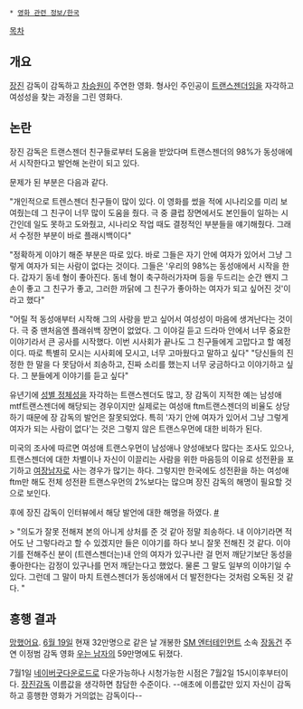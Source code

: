  * [[영화 관련 정보/한국]]
[[목차]]

== 개요 ==
[[장진]] 감독이 감독하고 [[차승원]]이 주연한 영화. 형사인 주인공이 [[트랜스젠더]]임을 자각하고 여성성을 찾는 과정을 그린 영화다.

== 논란 ==
장진 감독은 트랜스젠더 친구들로부터 도움을 받았다며 트랜스젠더의 98%가 동성애에서 시작한다고 발언해 논란이 되고 있다. 

문제가 된 부분은 다음과 같다.

"개인적으로 트렌스젠더 친구들이 많이 있다. 이 영화를 썼을 적에 시나리오를 미리 보여줬는데 그 친구이 너무 많이 도움을 줬다. 극 중 클럽 장면에서도 본인들이 일하는 시간인데 일도 못하고 도와줬고, 시나리오 작업 때도 결정적인 부분들을 얘기해줬다. 그래서 수정한 부분이 바로 플래시백이다"

"정확하게 이야기 해준 부분은 따로 있다. 바로 그들은 자기 안에 여자가 있어서 그냥 그렇게 여자가 되는 사람이 없다는 것이다. 그들은 '우리의 98%는 동성애에서 시작을 한다. 갑자기 동네 형이 좋아진다. 동네 형이 축구하러가자며 등을 두드리는 순간 왠지 그 손이 좋고 그 친구가 좋고, 그러한 까닭에 그 친구가 좋아하는 여자가 되고 싶어진 것'이라고 했다"

"어릴 적 동성애부터 시작해 그의 사랑을 받고 싶어서 여성성이 마음에 생겨난다는 것이다. 극 중 맨처음엔 플래쉬백 장면이 없었다. 그 이야길 듣고 드라마 안에서 너무 중요한 이야기라서 큰 공사를 시작했다. 이번 시사회가 끝나도 그 친구들에게 고맙다고 할 예정이다. 따로 특별히 모시는 시사회에 모시고, 너무 고마웠다고 말하고 싶다" "당신들의 진정한 한 말을 다 못담아서 죄송하고, 진짜 소리를 했는지 너무 궁금하다고 이야기하고 싶다. 그 분들에게 이야기를 듣고 싶다"

유년기에 [[성별 정체성]]을 자각하는 트랜스젠더도 많고, 장 감독이 지적한 예는  남성애 mtf트랜스젠더에 해당되는 경우이지만 실제로는 여성애 ftm트랜스젠더의 비율도 상당하기 때문에 장 감독의 발언은 잘못되었다. 특히 '자기 안에 여자가 있어서 그냥 그렇게 여자가 되는 사람이 없다'는 것은 그렇지 않은 트랜스우먼에 대한 비하가 된다.

미국의 조사에 따르면 여성애 트랜스우먼이 남성애나 양성애보다 많다는 조사도 있으나, 트랜스젠더에 대한 차별이나 자신이 이끌리는 사람을 위한 마음등의 이유로 성전환을 포기하고 [[여장남자]]로 사는 경우가 많기는 하다. 그렇지만 한국에도 성전환을 하는 여성애 ftm만 해도 전체 성전환 트랜스우먼의 2%보다는 많으며 장진 감독의 해명이 필요할 것으로 보인다.

후에 장진 감독이 인터뷰에서 해당 발언에 대한 해명을 하였다. [http://m.news.naver.com/read.nhn?mode=LSD&mid=sec&sid1=106&oid=108&aid=0002306624 #]

> "의도가 잘못 전해져 본의 아니게 상처를 준 것 같아 정말 죄송하다. 내 이야기라면 적어도 난 그렇다라고 할 수 있겠지만 들은 이야기를 하다 보니 잘못 전해진 것 같다. 이야기를 전해주신 분이 (트렌스젠더는)내 안의 여자가 있구나란 걸 먼저 깨닫기보단 동성을 좋아한다는 감정이 있구나를 먼저 깨닫는다고 했었다. 물론 그 말도 일부의 이야기일 수 있다. 그런데 그 말이 마치 트렌스젠더가 동성애에서 더 발전한다는 것처럼 오독된 것 같다. "


== 흥행 결과 ==
[[망했어요]]. [[6월 19일]] 현재 32만명으로 같은 날 개봉한 [[SM 엔터테인먼트]] 소속 [[장동건]] 주연 이정범 감독 영화 [[우는 남자]]의 59만명에도 뒤졌다.

7월1일 [[네이버]]굿다운로드로 다운가능하나 시청가능한 시점은 7월2일 15시이후부터이다. [[장진]]감독 이름값을 생각하면 참담한 수준이다. --애초에 이름값만 있지 자신이 감독하고 흥행한 영화가 거의없는 감독이다--
